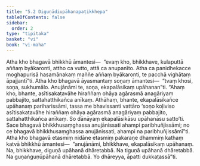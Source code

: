 ```yaml
---
title: "5.2 Diguṇādiupāhanapaṭikkhepa"
tableOfContents: false
sidebar:
  order: 2
type: "tipitaka"
basket: "vi"
book: "vi-maha"
---
```



<DynamicBreadcrumb />

<Division number="245" book="vi-maha" e="ch" v="3" p="272">

<Paragraph number="1147" book="vi-maha">
Atha kho bhagavā bhikkhū āmantesi—  “evaṃ kho, bhikkhave, kulaputtā aññaṃ byākaronti, attho ca vutto, attā ca anupanīto. Atha ca panidhekacce moghapurisā hasamānakaṃ maññe aññaṃ byākaronti, te pacchā vighātaṃ āpajjantī”ti. Atha kho bhagavā āyasmantaṃ soṇaṃ āmantesi—  “tvaṃ khosi, soṇa, sukhumālo. Anujānāmi te, soṇa, ekapalāsikaṃ upāhanan”ti. “Ahaṃ kho, bhante, asītisakaṭavāhe hiraññaṃ ohāya agārasmā anagāriyaṃ pabbajito, sattahatthikañca anīkaṃ. Athāhaṃ, bhante, ekapalāsikañce upāhanaṃ pariharissāmi, tassa me bhavissanti vattāro ‘soṇo koḷiviso asītisakaṭavāhe hiraññaṃ ohāya agārasmā anagāriyaṃ pabbajito, sattahatthikañca anīkaṃ. So dānāyaṃ ekapalāsikāsu upāhanāsu satto’ti. Sace bhagavā bhikkhusaṃghassa anujānissati ahampi paribhuñjissāmi; no ce bhagavā bhikkhusaṃghassa anujānissati, ahampi na paribhuñjissāmī”ti. Atha kho bhagavā etasmiṃ nidāne etasmiṃ pakaraṇe dhammiṃ kathaṃ katvā bhikkhū āmantesi—  “anujānāmi, bhikkhave, ekapalāsikaṃ upāhanaṃ. Na, bhikkhave, diguṇā upāhanā dhāretabbā. Na tiguṇā upāhanā dhāretabbā. Na guṇaṅguṇūpāhanā dhāretabbā. Yo dhāreyya, āpatti dukkaṭassā”ti.
</Paragraph>
</Division>